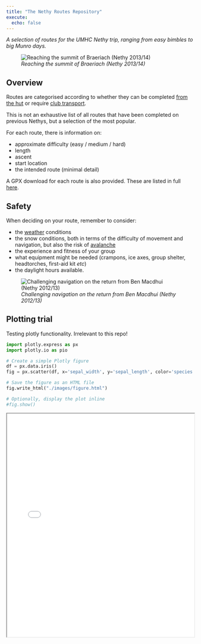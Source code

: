 ```yaml
---
title: "The Nethy Routes Repository"
execute:
  echo: false
---
```

*A selection of routes for the UMHC Nethy trip, ranging from easy bimbles to big Munro days.*

![*Reaching the summit of Braeriach (Nethy 2013/14)*](./images/braeriach.JPG)

## Overview

Routes are categorised according to whether they can be completed [from the hut](hut.qmd) or require [club transport](transport.qmd).

This is not an exhaustive list of all routes that have been completed on previous Nethys, but a selection of the most popular. 

For each route, there is information on: 

- approximate difficulty (easy / medium / hard)
- length
- ascent 
- start location
- the intended route (minimal detail)

A GPX download for each route is also provided. These are listed in full [here](gpx.qmd).

## Safety

When deciding on your route, remember to consider:

- the [weather](https://www.mwis.org.uk/forecasts/scottish/cairngorms-np-and-monadhliath) conditions
- the snow conditions, both in terms of the difficulty of movement and navigation, but also the risk of [avalanche](https://www.sais.gov.uk/northern-cairngorms/)
- the experience and fitness of your group
- what equipment might be needed (crampons, ice axes, group shelter, headtorches, first-aid kit *etc*)
- the daylight hours available. 

![*Challenging navigation on the return from Ben Macdhui (Nethy 2012/13)*](./images/white-out.JPG)

## Plotting trial

Testing plotly functionality. Irrelevant to this repo!

```python

import plotly.express as px
import plotly.io as pio

# Create a simple Plotly figure
df = px.data.iris()
fig = px.scatter(df, x='sepal_width', y='sepal_length', color='species')

# Save the figure as an HTML file
fig.write_html("./images/figure.html")

# Optionally, display the plot inline
#fig.show()

```

<iframe src="./images/figure.html" width="100%" height="600px"></iframe>